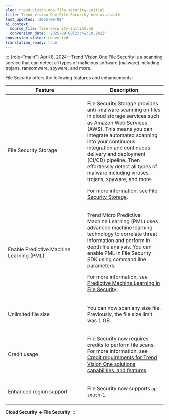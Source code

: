 ```yaml
---
slug: trend-vision-one-file-security-initial
title: Trend Vision One File Security now available
last_updated: '2025-09-08'
ai_context:
  source_file: file-security-initial.md
  conversion_date: '2025-09-08T23:42:19.242Z'
conversion_status: converted
translation_ready: true
---
```


::: {role="main"}
April 8, 2024—Trend Vision One File Security is a scanning service that can detect all types of malicious software (malware) including trojans, ransomware, spyware, and more.

File Security offers the following features and enhancements:

<table>
<colgroup>
<col style="width: 50%" />
<col style="width: 50%" />
</colgroup>
<thead>
<tr>
<th>Feature</th>
<th>Description</th>
</tr>
</thead>
<tbody>
<tr>
<td><p>File Security Storage</p></td>
<td><p>File Security Storage provides anti-malware scanning on files in cloud storage services such as Amazon Web Services (AWS). This means you can integrate automated scanning into your continuous integration and continuous delivery and deployment (CI/CD) pipeline. Then effortlessly detect all types of malware including viruses, trojans, spyware, and more.</p>
<p>For more information, see <a href="trend-vision-one-cloud-storage-scanning">File Security Storage</a>.</p></td>
</tr>
<tr>
<td><p>Enable Predictive Machine Learning (PML)</p></td>
<td><p>Trend Micro Predictive Machine Learning (PML) uses advanced machine learning technology to correlate threat information and perform in-depth file analysis. You can enable PML in File Security SDK using command line parameters.</p>
<p>For more information, see <a href="trend-vision-one-pml-file-security-sdk">Predictive Machine Learning in File Security</a>.</p></td>
</tr>
<tr>
<td><p>Unlimited file size</p></td>
<td><p>You can now scan any size file. Previously, the file size limit was 1 GB.</p></td>
</tr>
<tr>
<td><p>Credit usage</p></td>
<td><p>File Security now requires credits to perform file scans. For more information, see <a href="trend-vision-one-credit-req-for-apps-services">Credit requirements for Trend Vision One solutions, capabilities, and features</a>.</p></td>
</tr>
<tr>
<td><p>Enhanced region support</p></td>
<td><p>File Security now supports <code>ap-south-1</code>.</p></td>
</tr>
</tbody>
</table>

**Cloud Security → File Security**
:::
